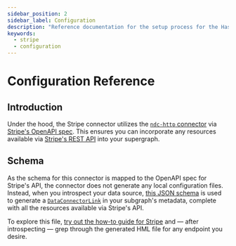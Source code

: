 ```yaml
---
sidebar_position: 2
sidebar_label: Configuration
description: "Reference documentation for the setup process for the Hasura Stripe connector."
keywords:
  - stripe
  - configuration
---
```


# Configuration Reference

## Introduction

Under the hood, the Stripe connector utilizes the [`ndc-http` connector](https://github.com/hasura/ndc-http) via
[Stripe's OpenAPI spec](https://github.com/stripe/openapi). This ensures you can incorporate any resources available via
[Stripe's REST API](https://docs.stripe.com/api) into your supergraph.

## Schema

As the schema for this connector is mapped to the OpenAPI spec for Stripe's API, the connector does not generate any
local configuration files. Instead, when you introspect your data source,
[this JSON schema](https://raw.githubusercontent.com/hasura/ndc-stripe/refs/heads/main/config/schema.json) is used to
generate a [`DataConnectorLink`](/reference/metadata-reference/data-connector-links.mdx) in your subgraph's metadata,
complete with all the resources available via Stripe's API.

To explore this file, [try out the how-to guide for Stripe](/how-to-build-with-promptql/with-stripe.mdx) and — after
introspecting — grep through the generated HML file for any endpoint you desire.
